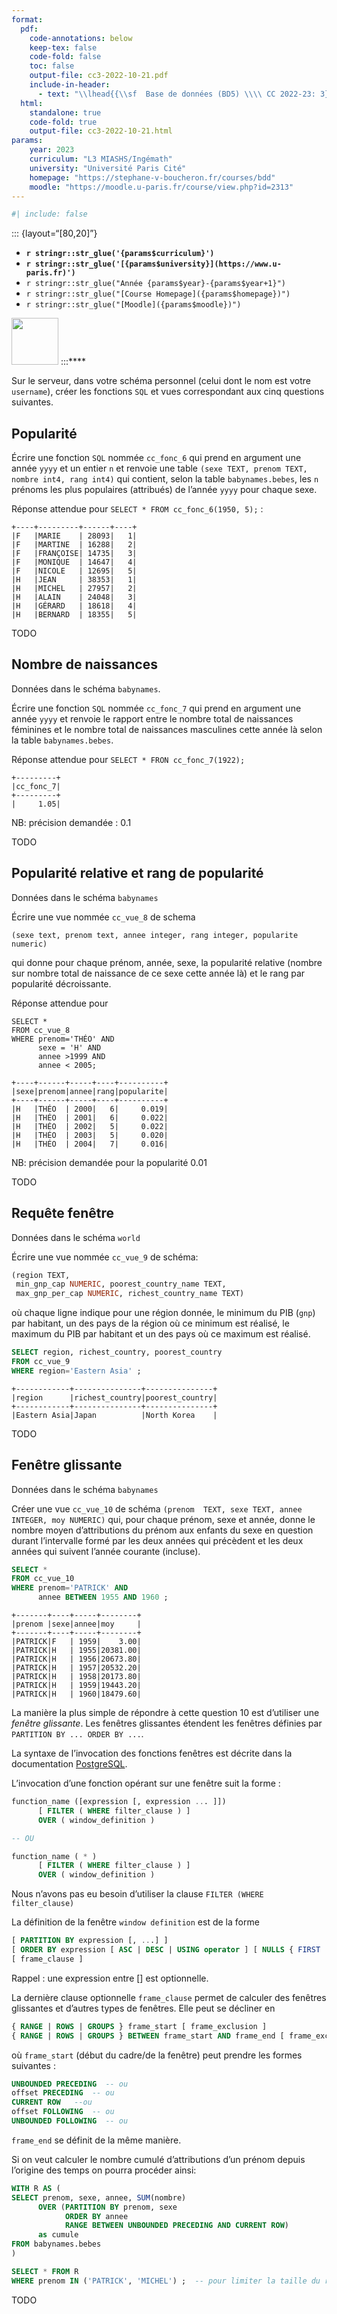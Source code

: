 ```yaml
---
format:
  pdf:
    code-annotations: below
    keep-tex: false
    code-fold: false
    toc: false
    output-file: cc3-2022-10-21.pdf
    include-in-header:
      - text: "\\lhead{{\\sf  Base de données (BD5) \\\\ CC 2022-23: 3}}"
  html:
    standalone: true
    code-fold: true
    output-file: cc3-2022-10-21.html
params:
    year: 2023 
    curriculum: "L3 MIASHS/Ingémath"
    university: "Université Paris Cité"
    homepage: "https://stephane-v-boucheron.fr/courses/bdd"
    moodle: "https://moodle.u-paris.fr/course/view.php?id=2313"
---
```



```r
#| include: false
```


::: {layout="[80,20]"}

::: {#first-column}



- **`r stringr::str_glue('{params$curriculum}')`**
- **`r stringr::str_glue('[{params$university}](https://www.u-paris.fr)')`**
- `r stringr::str_glue("Année {params$year}-{params$year+1}")`
- `r stringr::str_glue("[Course Homepage]({params$homepage})")`  
- `r stringr::str_glue("[Moodle]({params$moodle})")`

::: 

::: {#second-column}
![](/images/UniversiteParis_monogramme_couleur_RVB.png){align="right" style="size:50px;" width=75}
:::****

:::

Sur le serveur, dans votre schéma personnel (celui dont le nom est votre `username`), créer les fonctions `SQL` et vues correspondant aux cinq questions suivantes.

## Popularité

Écrire une fonction `SQL` nommée `cc_fonc_6` qui prend en argument une année  `yyyy` et un entier `n` et renvoie une table `(sexe TEXT, prenom TEXT, nombre int4, rang int4)` qui contient, selon la table `babynames.bebes`, les `n` prénoms les plus populaires (attribués) de l'année `yyyy` pour chaque sexe.

::: {.callout-tip  collapse="false"}

Réponse attendue pour `SELECT * FROM cc_fonc_6(1950, 5);` :

```
+----+---------+------+----+
|F   |MARIE    | 28093|   1|
|F   |MARTINE  | 16288|   2|
|F   |FRANÇOISE| 14735|   3|
|F   |MONIQUE  | 14647|   4|
|F   |NICOLE   | 12695|   5|
|H   |JEAN     | 38353|   1|
|H   |MICHEL   | 27957|   2|
|H   |ALAIN    | 24048|   3|
|H   |GÉRARD   | 18618|   4|
|H   |BERNARD  | 18355|   5|
```

:::

::: {.content-visible when-profile="solution"}
::: {.callout-tip title="solution"}

TODO 

:::
:::



## Nombre de naissances

Données dans le schéma `babynames`.

Écrire une fonction `SQL` nommée `cc_fonc_7` qui prend en argument une année  `yyyy`  et renvoie le rapport entre le nombre total de naissances féminines et le nombre total de naissances masculines cette année là selon la table `babynames.bebes`.


::: {.callout-tip}

Réponse attendue pour `SELECT * FRON cc_fonc_7(1922);`

```
+---------+
|cc_fonc_7|
+---------+
|     1.05|
```

NB:  précision demandée : 0.1

:::

::: {.content-visible when-profile="solution"}

::: {.callout-tip title="solution"}

TODO 

:::

:::


## Popularité relative et rang de popularité

Données dans le schéma `babynames`

Écrire une vue nommée `cc_vue_8` de schema
```
(sexe text, prenom text, annee integer, rang integer, popularite numeric)
```
qui donne pour chaque prénom, année, sexe, la popularité  relative (nombre sur nombre total de naissance de ce sexe cette année là) et le rang par popularité décroissante.


::: {.callout-tip}

Réponse attendue pour

```
SELECT *
FROM cc_vue_8
WHERE prenom='THÉO' AND
      sexe = 'H' AND
      annee >1999 AND
      annee < 2005;
```

```
+----+------+-----+----+----------+
|sexe|prenom|annee|rang|popularite|
+----+------+-----+----+----------+
|H   |THÉO  | 2000|   6|     0.019|
|H   |THÉO  | 2001|   6|     0.022|
|H   |THÉO  | 2002|   5|     0.022|
|H   |THÉO  | 2003|   5|     0.020|
|H   |THÉO  | 2004|   7|     0.016|
```


NB:  précision demandée pour la popularité  0.01

:::


::: {.content-visible when-profile="solution"}

::: {.callout-tip title="solution"}

TODO 

:::

:::


## Requête fenêtre

Données dans le schéma `world`

Écrire une vue  nommée `cc_vue_9` de schéma:

```.sql
(region TEXT,
 min_gnp_cap NUMERIC, poorest_country_name TEXT,
 max_gnp_per_cap NUMERIC, richest_country_name TEXT)
```

où chaque ligne indique pour une région donnée, le minimum du PIB (`gnp`) par habitant, un des pays de la région où ce minimum est réalisé, le maximum du PIB par habitant et un des pays où ce maximum est réalisé.


::: {.callout-tip}

```.sql
SELECT region, richest_country, poorest_country
FROM cc_vue_9
WHERE region='Eastern Asia' ;
```

```
+------------+---------------+---------------+
|region      |richest_country|poorest_country|
+------------+---------------+---------------+
|Eastern Asia|Japan          |North Korea    |
```
:::

::: {.content-visible when-profile="solution"}

::: {.callout-tip title="solution"}

TODO 

:::

:::

## Fenêtre glissante

Données dans le schéma `babynames`

Créer une vue `cc_vue_10` de schéma `(prenom  TEXT, sexe TEXT, annee INTEGER, moy NUMERIC)` qui, pour chaque prénom, sexe et année, donne le nombre moyen d'attributions du prénom aux enfants du sexe en question durant l'intervalle formé par les deux années qui précèdent et les deux années qui suivent l'année courante (incluse).


::: {.callout-tip collapse="true"}

```.sql
SELECT *
FROM cc_vue_10
WHERE prenom='PATRICK' AND
      annee BETWEEN 1955 AND 1960 ;
```

```
+-------+----+-----+--------+
|prenom |sexe|annee|moy     |
+-------+----+-----+--------+
|PATRICK|F   | 1959|    3.00|
|PATRICK|H   | 1955|20381.00|
|PATRICK|H   | 1956|20673.80|
|PATRICK|H   | 1957|20532.20|
|PATRICK|H   | 1958|20173.80|
|PATRICK|H   | 1959|19443.20|
|PATRICK|H   | 1960|18479.60|
```

:::

La manière la plus simple de répondre à cette question 10 est d'utiliser une *fenêtre glissante*. Les fenêtres glissantes étendent les fenêtres définies par `PARTITION BY ... ORDER BY ...`.

La syntaxe de l'invocation des fonctions fenêtres est décrite dans la documentation [PostgreSQL](https://www.postgresql.org/docs/current/sql-expressions.html#SYNTAX-WINDOW-FUNCTIONS).

L'invocation d'une fonction opérant sur une fenêtre suit la forme :

```.sql
function_name ([expression [, expression ... ]])
      [ FILTER ( WHERE filter_clause ) ]
      OVER ( window_definition )

-- OU

function_name ( * )
      [ FILTER ( WHERE filter_clause ) ]
      OVER ( window_definition )
```

Nous n'avons pas eu besoin d'utiliser la clause `FILTER (WHERE filter_clause)`

La définition de la fenêtre  `window definition` est de la forme 

```.sql
[ PARTITION BY expression [, ...] ]
[ ORDER BY expression [ ASC | DESC | USING operator ] [ NULLS { FIRST | LAST } ] [, ...] ]
[ frame_clause ]
```

Rappel : une expression entre [] est optionnelle.

La dernière clause optionnelle `frame_clause`  permet de calculer des fenêtres glissantes et d'autres types de fenêtres. Elle peut se décliner en

```.sql
{ RANGE | ROWS | GROUPS } frame_start [ frame_exclusion ]
{ RANGE | ROWS | GROUPS } BETWEEN frame_start AND frame_end [ frame_exclusion ]
```

où `frame_start` (début du cadre/de la fenêtre) peut prendre les formes suivantes :

```.sql
UNBOUNDED PRECEDING  -- ou
offset PRECEDING  -- ou
CURRENT ROW   --ou
offset FOLLOWING  -- ou
UNBOUNDED FOLLOWING  -- ou
```

`frame_end`  se définit de la même manière.

Si on veut calculer le nombre cumulé  d'attributions d'un prénom depuis l'origine des temps  on pourra procéder ainsi:

```.sql
WITH R AS (
SELECT prenom, sexe, annee, SUM(nombre)
      OVER (PARTITION BY prenom, sexe
            ORDER BY annee
            RANGE BETWEEN UNBOUNDED PRECEDING AND CURRENT ROW)
      as cumule
FROM babynames.bebes
)

SELECT * FROM R
WHERE prenom IN ('PATRICK', 'MICHEL') ;  -- pour limiter la taille du résultat
```


::: {.content-visible when-profile="solution"}

::: {.callout-tip title="solution"}

TODO 

:::

:::